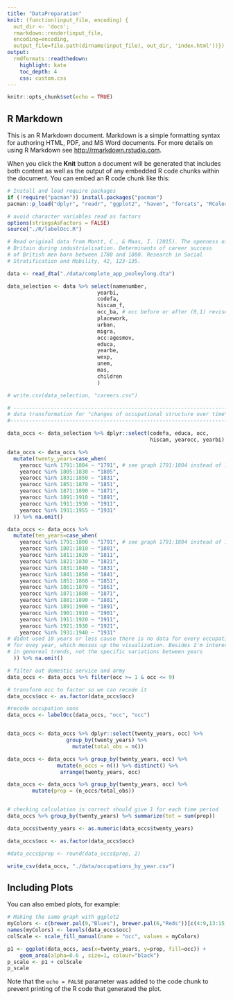 ```yaml
---
title: "DataPreparation"
knit: (function(input_file, encoding) {
  out_dir <- 'docs';
  rmarkdown::render(input_file,
  encoding=encoding,
  output_file=file.path(dirname(input_file), out_dir, 'index.html'))})
output:
  rmdformats::readthedown:
    highlight: kate
    toc_depth: 4
    css: custom.css
---
```


```r
knitr::opts_chunk$set(echo = TRUE)
```

## R Markdown

This is an R Markdown document. Markdown is a simple formatting syntax for authoring HTML, PDF, and MS Word documents. For more details on using R Markdown see <http://rmarkdown.rstudio.com>.

When you click the **Knit** button a document will be generated that includes both content as well as the output of any embedded R code chunks within the document. You can embed an R code chunk like this:

```r
# Install and load require packages
if (!require("pacman")) install.packages("pacman")
pacman::p_load("dplyr", "readr", "ggplot2", "haven", "forcats", "RColorBrewer")

# avoid character variables read as factors
options(stringsAsFactors = FALSE)
source("./R/labelOcc.R")

# Read original data from Montt, C., & Maas, I. (2015). The openness of 
# Britain during industrialisation. Determinants of career success 
# of British men born between 1780 and 1880. Research in Social 
# Stratification and Mobility, 42, 123-135.

data <- read_dta("./data/complete_app_pooleylong.dta")

data_selection <- data %>% select(namenumber,
                             yearbi,
                             codefa,
                             hiscam_f,
                             occ_ba, # occ before or after (0,1) revise
                             placework,
                             urban,
                             migra,
                             occ:agesmov,
                             educa,
                             yearbe,
                             wexp,
                             unem,
                             mas,
                             children
                             )

# write.csv(data_selection, "careers.csv")

# --------------------------------------------------------------------------
# data transformation for "changes of occupational structure over time"
#---------------------------------------------------------------------------

data_occs <- data_selection %>% dplyr::select(codefa, educa, occ, 
                                              hiscam, yearocc, yearbi)

data_occs <- data_occs %>%
  mutate(twenty_years=case_when(
    yearocc %in% 1791:1804 ~ "1791", # see graph 1791:1804 instead of 1791:1810 the decline is steeper
    yearocc %in% 1805:1830 ~ "1805",
    yearocc %in% 1831:1850 ~ "1831",
    yearocc %in% 1851:1870 ~ "1851",
    yearocc %in% 1871:1890 ~ "1871",
    yearocc %in% 1891:1910 ~ "1891",
    yearocc %in% 1911:1930 ~ "1911",
    yearocc %in% 1931:1955 ~ "1931"
  )) %>% na.omit()

data_occs <- data_occs %>%
  mutate(ten_years=case_when(
    yearocc %in% 1791:1800 ~ "1791", # see graph 1791:1804 instead of 1791:1810 the decline is steeper
    yearocc %in% 1801:1810 ~ "1801",
    yearocc %in% 1811:1820 ~ "1811",
    yearocc %in% 1821:1830 ~ "1821",
    yearocc %in% 1831:1840 ~ "1831",
    yearocc %in% 1841:1850 ~ "1841",
    yearocc %in% 1851:1860 ~ "1851",
    yearocc %in% 1861:1870 ~ "1861",
    yearocc %in% 1871:1880 ~ "1871",
    yearocc %in% 1881:1890 ~ "1881",
    yearocc %in% 1891:1900 ~ "1891",
    yearocc %in% 1901:1910 ~ "1901",
    yearocc %in% 1911:1920 ~ "1911",
    yearocc %in% 1921:1930 ~ "1921",
    yearocc %in% 1931:1940 ~ "1931" 
# didnt used 10 years or less cause there is no data for every occupation 
# for evey year, which messes up the visualization. Besides I'm interested
# in genereal trends, not the specific variations between years
  )) %>% na.omit()

# filter out domestic service and army
data_occs <- data_occs %>% filter(occ >= 1 & occ <= 9)

# transform occ to factor so we can recode it
data_occs$occ <- as.factor(data_occs$occ)

#recode occupation sons
data_occs <- labelOcc(data_occs, "occ", "occ")


data_occs <- data_occs %>% dplyr::select(twenty_years, occ) %>% 
                   group_by(twenty_years) %>%
                     mutate(total_obs = n()) 

data_occs <- data_occs %>% group_by(twenty_years, occ) %>% 
                mutate(n_occs = n()) %>% distinct() %>% 
                 arrange(twenty_years, occ) 

data_occs <- data_occs %>% group_by(twenty_years, occ) %>% 
        mutate(prop = (n_occs/total_obs))


# checking calculation is correct should give 1 for each time period
data_occs %>% group_by(twenty_years) %>% summarize(tot = sum(prop))

data_occs$twenty_years <- as.numeric(data_occs$twenty_years)

data_occs$occ <- as.factor(data_occs$occ) 

#data_occs$prop <- round(data_occs$prop, 2)

write_csv(data_occs, "./data/occupations_by_year.csv")
```

## Including Plots

You can also embed plots, for example:

```r
# Making the same graph with ggplot2
myColors <- c(brewer.pal(9,"Blues"), brewer.pal(6,"Reds"))[c(4:9,13:15)]
names(myColors) <- levels(data_occs$occ)
colScale <- scale_fill_manual(name = "occ", values = myColors)

p1 <- ggplot(data_occs, aes(x=twenty_years, y=prop, fill=occ)) + 
    geom_area(alpha=0.6 , size=1, colour="black") 
p_scale <- p1 + colScale
p_scale
```

Note that the `echo = FALSE` parameter was added to the code chunk to prevent printing of the R code that generated the plot.

